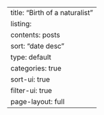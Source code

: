 ---
title: "Birth of a naturalist"
listing:
  contents: posts
  sort: "date desc"
  type: default
  categories: true
  sort-ui: true
  filter-ui: true
page-layout: full
---